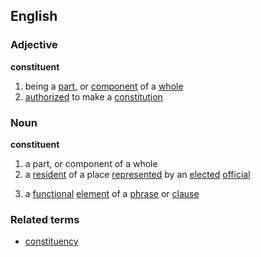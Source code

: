 ==English==
{{wikipedia}}
===Adjective===
'''constituent'''
# being a [[part]], or [[component]] of a [[whole]]
# [[authorized]] to make a [[constitution]]
===Noun===
'''constituent'''
# a part, or component of a whole
# a [[resident]] of a place [[represented]] by an [[elected]] [[official]]
#{{grammar}} a [[functional]] [[element]] of a [[phrase]] or [[clause]]
===Related terms===
*[[constituency]]
